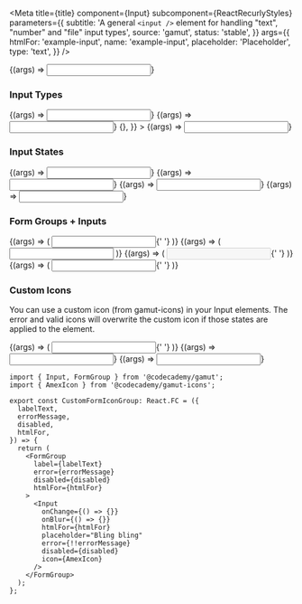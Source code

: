 

<Meta
  title={title}
  component={Input}
  subcomponent={ReactRecurlyStyles}
  parameters={{
    subtitle:
      'A general `<input />` element for handling "text", "number" and "file" input types',
    source: 'gamut',
    status: 'stable',
  }}
  args={{
    htmlFor: 'example-input',
    name: 'example-input',
    placeholder: 'Placeholder',
    type: 'text',
  }}
/>

<Canvas>
  <Story name="Input">{(args) => <Input {...args} />}</Story>
</Canvas>

<PropsTable story="Input" />

### Input Types

<Canvas>
  <Story
    name="Text"
    args={{
      htmlFor: 'example-text',
      defaultValue: 'Text',
      name: 'example-text',
      type: 'text',
      showRequired: true,
    }}
  >
    {(args) => <Input {...args} />}
  </Story>
  <Story
    name="Number"
    args={{
      htmlFor: 'example-number',
      name: 'example-number',
      type: 'number',
      defaultValue: 1,
    }}
  >
    {(args) => <Input {...args} />}
  </Story>
  <Story
    name="File"
    args={{
      htmlFor: 'example-file',
      name: 'example-file',
      type: 'file',
      value: '',
      onChange: () => {},
    }}
  >
    {(args) => <Input {...args} />}
  </Story>
</Canvas>

### Input States

<Canvas>
  <Story
    name="Error"
    args={{
      htmlFor: 'example-error',
      defaultValue: 'Error',
      name: 'example-error',
      error: true,
    }}
  >
    {(args) => <Input {...args} />}
  </Story>
  <Story
    name="Validated"
    args={{
      htmlFor: 'example-valid',
      name: 'example-placeholder',
      placeholder: 'Placeholder',
      defaultValue: 'Verified Text',
      valid: true,
    }}
  >
    {(args) => <Input {...args} />}
  </Story>
  <Story
    name="Placeholder"
    args={{
      htmlFor: 'example-placeholder',
      name: 'example-placeholder',
      placeholder: 'Placeholder',
      defaultValue: undefined,
    }}
  >
    {(args) => <Input {...args} />}
  </Story>
  <Story
    name="Disabled"
    args={{
      htmlFor: 'example-disabled',
      name: 'example-disabled',
      placeholder: 'Disabled',
      disabled: true,
      defaultValue: undefined,
    }}
  >
    {(args) => <Input {...args} />}
  </Story>
</Canvas>

### Form Groups + Inputs

<Canvas>
  <Story
    name="FormExamples"
    args={{
      htmlFor: 'example-123',
      defaultValue: '123',
      name: 'example-123',
    }}
  >
    {(args) => (
      <FormGroup label="i am a smol label">
        <Input {...args} />{' '}
      </FormGroup>
    )}
  </Story>
  <Story
    name="FormErrorExamples"
    args={{
      htmlFor: 'example-123',
      defaultValue: '123',
      name: 'example-123',
      error: true,
    }}
  >
    {(args) => (
      <FormGroup
        label="i am also smol label, but something is wrong."
        error="this is not updog."
      >
        <Input {...args} />
      </FormGroup>
    )}
  </Story>
  <Story
    name="FormLargeExample"
    args={{
      htmlFor: 'example-123',
      name: 'example-123',
      placeholder: 'Placeholder',
    }}
  >
    {(args) => (
      <FormGroup label="i am a large disabled label" labelSize="large" disabled>
        <Input disabled {...args} />{' '}
      </FormGroup>
    )}
  </Story>
  <Story
    name="FormLargeErrorExample"
    args={{
      htmlFor: 'example-123',
      defaultValue: '123',
      name: 'example-123',
      error: true,
    }}
  >
    {(args) => (
      <FormGroup
        label="i am also large label, but something is wrong."
        error="this is still not updog..."
        labelSize="large"
      >
        <Input {...args} />{' '}
      </FormGroup>
    )}
  </Story>
</Canvas>

### Custom Icons

You can use a custom icon (from gamut-icons) in your Input elements. The error and valid icons will overwrite the custom icon if those states are applied to the element.

<Canvas>
  <Story
    name="FormCustomIconExamples"
    args={{
      htmlFor: 'example-icon',
      defaultValue: 'hello...',
      name: 'example-icon',
      icon: ViewIcon,
    }}
  >
    {(args) => (
      <FormGroup label="i see all">
        <Input {...args} />{' '}
      </FormGroup>
    )}
  </Story>
  <Story
    name="CustomIcon"
    args={{
      htmlFor: 'example-custom',
      name: 'example-custom',
      placeholder: 'Bling Bling',
      defaultValue: undefined,
      icon: AmexIcon,
    }}
  >
    {(args) => <Input {...args} />}
  </Story>
  <Story
    name="CustomDisabledIcon"
    args={{
      htmlFor: 'example-custom',
      name: 'example-custom',
      placeholder: 'Ouch',
      defaultValue: undefined,
      disabled: true,
      icon: StreakIcon,
    }}
  >
    {(args) => <Input {...args} />}
  </Story>
</Canvas>

```tsx
import { Input, FormGroup } from '@codecademy/gamut';
import { AmexIcon } from '@codecademy/gamut-icons';

export const CustomFormIconGroup: React.FC = ({
  labelText,
  errorMessage,
  disabled,
  htmlFor,
}) => {
  return (
    <FormGroup
      label={labelText}
      error={errorMessage}
      disabled={disabled}
      htmlFor={htmlFor}
    >
      <Input
        onChange={() => {}}
        onBlur={() => {}}
        htmlFor={htmlFor}
        placeholder="Bling bling"
        error={!!errorMessage}
        disabled={disabled}
        icon={AmexIcon}
      />
    </FormGroup>
  );
};
```
